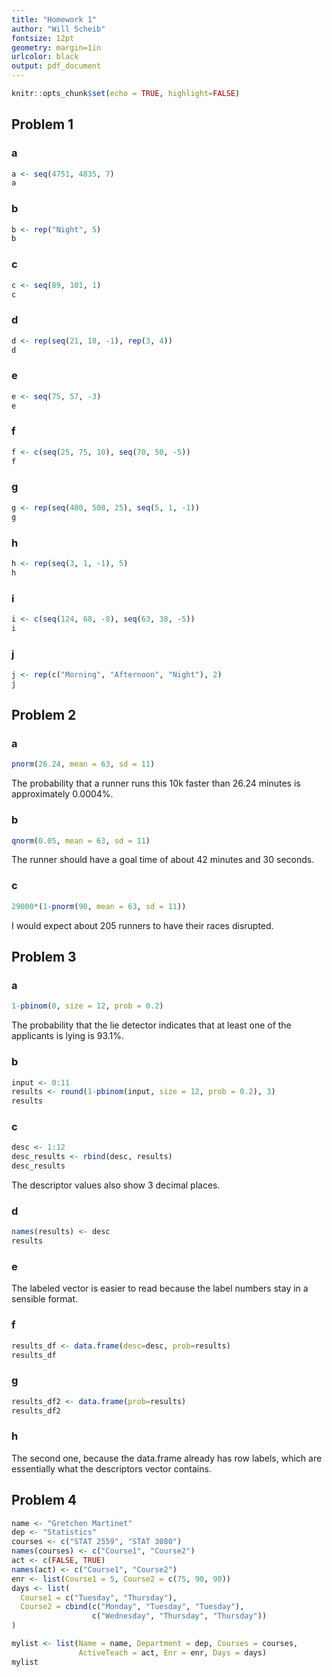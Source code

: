 ```yaml
---
title: "Homework 1" 
author: "Will Scheib"
fontsize: 12pt
geometry: margin=1in
urlcolor: black
output: pdf_document
---
```


```r
knitr::opts_chunk$set(echo = TRUE, highlight=FALSE)
```

## Problem 1  

### a
```r
a <- seq(4751, 4835, 7)
a
```

### b
```r
b <- rep("Night", 5)
b
```

### c
```r
c <- seq(89, 101, 1)
c
```

### d
```r
d <- rep(seq(21, 18, -1), rep(3, 4))
d
```

### e
```r
e <- seq(75, 57, -3)
e
```

### f
```r
f <- c(seq(25, 75, 10), seq(70, 50, -5))
f
```

### g
```r
g <- rep(seq(400, 500, 25), seq(5, 1, -1))
g
```

### h
```r
h <- rep(seq(3, 1, -1), 5)
h
```

### i
```r
i <- c(seq(124, 68, -8), seq(63, 38, -5))
i
```
### j
```r
j <- rep(c("Morning", "Afternoon", "Night"), 2)
j
```  

## Problem 2 

### a
```r
pnorm(26.24, mean = 63, sd = 11)
```
The probability that a runner runs this 10k faster than 26.24 minutes is approximately 0.0004%. 

### b
```r
qnorm(0.05, mean = 63, sd = 11)
```
The runner should have a goal time of about 42 minutes and 30 seconds.

### c
```r
29000*(1-pnorm(90, mean = 63, sd = 11))
```
I would expect about 205 runners to have their races disrupted.

## Problem 3 

### a
```r
1-pbinom(0, size = 12, prob = 0.2)
```
The probability that the lie detector indicates that at least one of the applicants is lying is 93.1%. 

### b
```r
input <- 0:11
results <- round(1-pbinom(input, size = 12, prob = 0.2), 3)
results
```

### c
```r
desc <- 1:12
desc_results <- rbind(desc, results)
desc_results
```
The descriptor values also show 3 decimal places. 

### d
```r
names(results) <- desc
results
```

### e
The labeled vector is easier to read because the label numbers stay in a sensible format. 

### f
```r
results_df <- data.frame(desc=desc, prob=results)
results_df
```

### g
```r
results_df2 <- data.frame(prob=results)
results_df2
```

### h
The second one, because the data.frame already has row labels, which are essentially what the descriptors vector contains.  

## Problem 4   
```r
name <- "Gretchen Martinet"
dep <- "Statistics"
courses <- c("STAT 2559", "STAT 3080")
names(courses) <- c("Course1", "Course2")
act <- c(FALSE, TRUE)
names(act) <- c("Course1", "Course2")
enr <- list(Course1 = 5, Course2 = c(75, 90, 90))
days <- list(
  Course1 = c("Tuesday", "Thursday"),
  Course2 = cbind(c("Monday", "Tuesday", "Tuesday"),
                  c("Wednesday", "Thursday", "Thursday"))
)

mylist <- list(Name = name, Department = dep, Courses = courses,
               ActiveTeach = act, Enr = enr, Days = days)
mylist
```